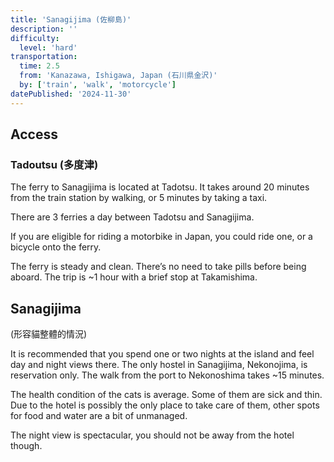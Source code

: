 ```yaml
---
title: 'Sanagijima (佐柳島)'
description: ''
difficulty:
  level: 'hard'
transportation:
  time: 2.5
  from: 'Kanazawa, Ishigawa, Japan (石川県金沢)'
  by: ['train', 'walk', 'motorcycle']
datePublished: '2024-11-30'
---
```


## Access

### Tadoutsu (多度津)

The ferry to Sanagijima is located at Tadotsu. It takes around 20 minutes from the train station by walking, or 5 minutes by taking a taxi.

There are 3 ferries a day between Tadotsu and Sanagijima.

If you are eligible for riding a motorbike in Japan, you could ride one, or a bicycle onto the ferry.

The ferry is steady and clean. There’s no need to take pills before being aboard. The trip is ~1 hour with a brief stop at Takamishima.

## Sanagijima

(形容貓整體的情況)

It is recommended that you spend one or two nights at the island and feel day and night views there. The only hostel in Sanagijima, Nekonojima, is reservation only. The walk from the port to Nekonoshima takes ~15 minutes.

The health condition of the cats is average. Some of them are sick and thin. Due to the hotel is possibly the only place to take care of them, other spots for food and water are a bit of unmanaged.

The night view is spectacular, you should not be away from the hotel though.
